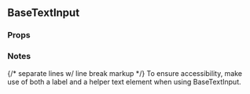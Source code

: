 

<div>
  <h2>BaseTextInput</h2>
  <h3 style={{ position: 'relative', top: '15px' }}>Props</h3>
  <div style={{ marginBottom: '-16px' }}>
    <Props of={BaseTextInput} />
  </div>
  <h3 style={{ marginBottom: '21px' }}>Notes</h3>
  {/* separate lines w/ line break markup */}
  To ensure accessibility, make use of both a label and a helper text element when using BaseTextInput.
</div>
